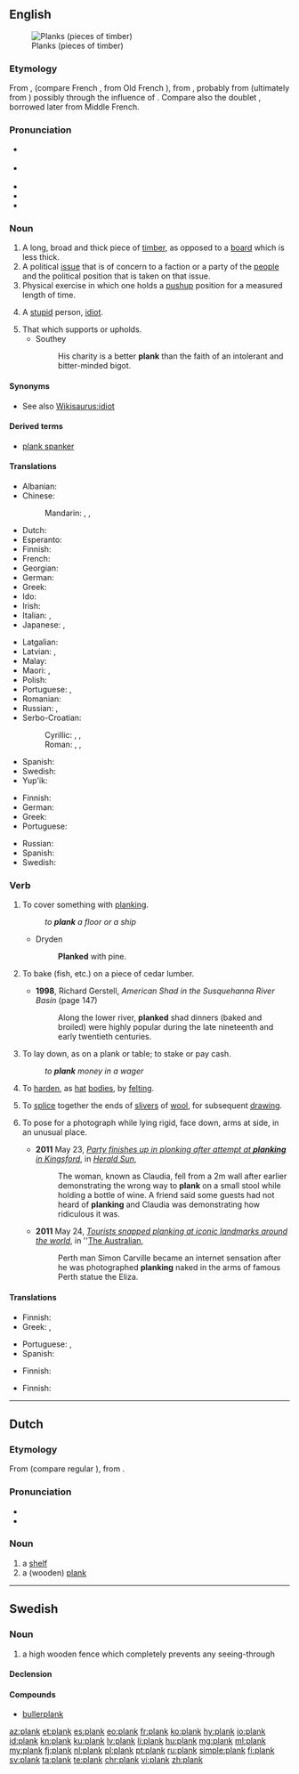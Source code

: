 ==English==
[[File:Wood planks texture.jpg|thumb|Planks (pieces of timber)]]

===Etymology===
From {{etyl|xno|en}} {{term|planke|lang=fro}}, {{etyl|ONF.|en}} {{term|planque|lang=fro}} (compare French {{term|planche|lang=fr}}, from Old French {{term|planche|lang=fro}}), from {{etyl|LL.|en}} {{term|planca|lang=la}}, probably from {{m|la|*palanca}} (ultimately from {{etyl|la|en}} {{term|phalanga|lang=la}}) possibly through the influence of {{term|planus|lang=la}}. Compare also the doublet {{m|en|planch}}, borrowed later from Middle French.

===Pronunciation===
* {{a|UK}} {{IPA|/plæŋk/|lang=en}}
* {{a|US}} {{IPA|/pleɪŋk/|/plæŋk/|lang=en}}
* {{audio|en-us-plank.ogg|Audio (US)|lang=en}}
* {{rhymes|æŋk|lang=en}}
* {{homophones|lang=en|Planck}}

===Noun===
{{en-noun}}

# A long, broad and thick piece of [[timber]], as opposed to a [[board]] which is less thick.
# A political [[issue]] that is of concern to a faction or a party of the [[people]] and the political position that is taken on that issue.
# Physical exercise in which one holds a [[pushup]] position for a measured length of time.
# {{context|British|slang|lang=en}} A [[stupid]] person, [[idiot]].
# That which supports or upholds.
#* Southey
#*: His charity is a better '''plank''' than the faith of an intolerant and bitter-minded bigot.

====Synonyms====
* See also [[Wikisaurus:idiot]]

====Derived terms====
* [[plank spanker]]

====Translations====
{{trans-top|long, broad and thick piece of timber}}
* Albanian: {{t+|sq|dhogë|f}}
* Chinese:
*: Mandarin: {{t+|cmn|板|tr=bǎn|sc=Hani}}, {{t+|cmn|板子|tr=bǎnzi|sc=Hani}}, {{t+|cmn|木板|tr=mùbǎn|sc=Hani}}
* Dutch: {{t+|nl|plank|c}}
* Esperanto: {{t|eo|tabulo}}
* Finnish: {{t+|fi|lankku}}
* French: {{t+|fr|planche|f}}
* Georgian: {{t-needed|ka}}
* German: {{t+|de|Planke|f}}
* Greek: {{t+|el|σανίδα|f}}
* Ido: {{t+|io|planko}}
* Irish: {{t|ga|clár|m}}
* Italian: {{t+|it|tavola}}, {{t+|it|asse}}
* Japanese: {{t|ja|厚板|tr=あついた, atsuita|sc=Jpan}}, {{t+|ja|板|tr=いた, ita|sc=Jpan}}
{{trans-mid}}
* Latgalian: {{t|ltg|goldskaļs}}
* Latvian: {{t+|lv|dēlis|m}}, {{t+|lv|galds|m}} {{qualifier|outdated}}
* Malay: {{t+|ms|papan}}
* Maori: {{t|mi|papa rākau}}, {{t|mi|paraki}}
* Polish: {{t+|pl|deska|f}}
* Portuguese: {{t+|pt|tábua|f}}, {{t+|pt|prancha|f}}
* Romanian: {{t+|ro|scândură|f}}
* Russian: {{t+|ru|доска́|f}}, {{t+|ru|пла́нка|f}}
* Serbo-Croatian:
*: Cyrillic: {{t|sh|планка|f}}, {{t|sh|фосна|f}}, {{t|sh|талпа|f}}
*: Roman: {{t+|sh|planka|f}}, {{t+|sh|fosna|f}}, {{t+|sh|talpa|f}}
* Spanish: {{t+|es|tablón}}
* Swedish: {{t+|sv|planka}}
* Yup'ik: {{t|esu|tuskaq}}
{{trans-bottom}}

{{trans-top|political issue}}
* Finnish: {{t+|fi|periaate}}
* German: {{t+|de|Schwerpunkt|m}}
* Greek: {{t|el|[[μέρος]] [[πολιτικού]] [[προγράμματος]]|m}}
* Portuguese: {{t|pt|[[ponto]] [[de]] [[contenção]]|m}}
{{trans-mid}}
* Russian: {{t|ru|пункт програ́ммы|m}}
* Spanish: {{t+|es|artículo}}
* Swedish: {{t|sv|programpunkt}}
{{trans-bottom}}

===Verb===
{{en-verb}}

# {{context|transitive|lang=en}} To cover something with [[planking]].
#: ''to '''plank''' a floor or a ship''
#* Dryden
#*: '''Planked''' with pine.
# {{context|transitive|lang=en}} To bake (fish, etc.) on a piece of cedar lumber.
#* '''1998''', Richard Gerstell, ''American Shad in the Susquehanna River Basin'' (page 147)
#*: Along the lower river, '''planked''' shad dinners (baked and broiled) were highly popular during the late nineteenth and early twentieth centuries.
# {{context|transitive|colloquial|lang=en}} To lay down, as on a plank or table; to stake or pay cash.
#: ''to '''plank''' money in a wager''
# {{context|transitive|lang=en}} To [[harden]], as [[hat]] [[body|bodies]], by [[felting]].
# To [[splice]] together the ends of [[sliver]]s of [[wool]], for subsequent [[draw]]ing.
# {{context|intransitive|lang=en}} To pose for a photograph while lying rigid, face down, arms at side, in an unusual place.
#* '''2011''' May 23, ''[http://www.heraldsun.com.au/news/more-news/party-finishes-up-in-plonking-after-attempt-at-planking-in-kingsford/story-fn7x8me2-1226060761762 Party finishes up in plonking after attempt at '''planking''' in Kingsford]'', in ''[[w:Herald Sun|Herald Sun]]'',
#*: The woman, known as Claudia, fell from a 2m wall after earlier demonstrating the wrong way to '''plank''' on a small stool while holding a bottle of wine. A friend said some guests had not heard of '''planking''' and Claudia was demonstrating how ridiculous it was.
#* '''2011''' May 24, ''[http://www.theaustralian.com.au/travel/news/tourists-snapped-planking-at-landmarks-around-the-world/story-e6frg8ro-1226061830073 Tourists snapped planking at iconic landmarks around the world]'', in ''[[w:The Australian|The Australian]],
#*: Perth man Simon Carville became an internet sensation after he was photographed '''planking''' naked in the arms of famous Perth statue the Eliza.

====Translations====
{{trans-top|to cover something with planking}}
* Finnish: {{t+|fi|lankuttaa}}
* Greek: {{t+|el|σανιδώνω}}, {{t+|el|στρώνω}}
{{trans-mid}}
* Portuguese: {{t+|pt|entabuar}}, {{t|pt|entabular}}
* Spanish: {{t+|es|entablar}}
{{trans-bottom}}

{{trans-top|to bake on a piece of lumber}}
* Finnish: {{t+|fi|loimuttaa}}
{{trans-mid}}
{{trans-bottom}}

{{trans-top|to lay down, as on a plank or table}}
* Finnish: {{t+|fi|latoa}}
{{trans-mid}}
{{trans-bottom}}

{{trans-top|to harden by felting}}
{{trans-mid}}
{{trans-bottom}}

{{trans-top|to splice together the ends of slivers of wool}}
{{trans-mid}}
{{trans-bottom}}

{{trans-top|to pose for a photograph while lying rigid in an unusual place}}
{{trans-mid}}
{{trans-bottom}}

----

==Dutch==

===Etymology===
From {{etyl|ONF.|nl}} {{term|planke|lang=fro}} (compare regular {{etyl|fro|nl}} {{term|planche|lang=fro}}), from {{etyl|LL.|nl}} {{term|planca|lang=la}}.

===Pronunciation===
* {{audio|Nl-plank.ogg|Audio|lang=nl}}
* {{rhymes|ɑŋk|lang=nl}}

===Noun===
{{nl-noun|f|-en|plankje}}

# a [[shelf#English|shelf]]
# a (wooden) [[#English|plank]]

----

==Swedish==

===Noun===
{{sv-noun|n}}

# a high wooden fence which completely prevents any seeing-through

====Declension====
{{sv-infl-noun-n-zero}}

====Compounds====
* [[bullerplank]]

[[az:plank]]
[[et:plank]]
[[es:plank]]
[[eo:plank]]
[[fr:plank]]
[[ko:plank]]
[[hy:plank]]
[[io:plank]]
[[id:plank]]
[[kn:plank]]
[[ku:plank]]
[[lv:plank]]
[[li:plank]]
[[hu:plank]]
[[mg:plank]]
[[ml:plank]]
[[my:plank]]
[[fj:plank]]
[[nl:plank]]
[[pl:plank]]
[[pt:plank]]
[[ru:plank]]
[[simple:plank]]
[[fi:plank]]
[[sv:plank]]
[[ta:plank]]
[[te:plank]]
[[chr:plank]]
[[vi:plank]]
[[zh:plank]]